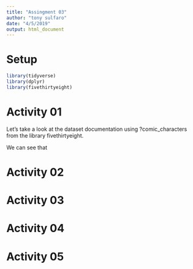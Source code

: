 ```yaml
---
title: "Assingment 03"
author: "tony sulfaro"
date: "4/5/2019"
output: html_document
---
```


# Setup
```r
library(tidyverse)
library(dplyr)
library(fivethirtyeight)
```

# Activity 01

Let's take a look at the dataset documentation using ?comic_characters from the library fivethirtyeight.

We can see that 

# Activity 02

# Activity 03

# Activity 04

# Activity 05

